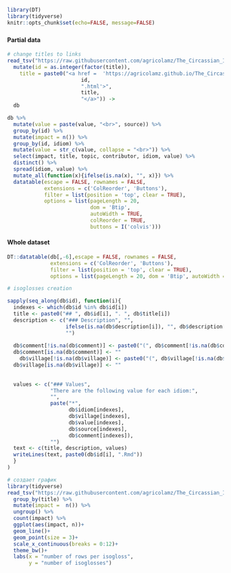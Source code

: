 ```r
library(DT)
library(tidyverse)
knitr::opts_chunk$set(echo=FALSE, message=FALSE)
```


### {.tabset .tabset-fade .tabset-pills}
#### Partial data
```r
# change titles to links
read_tsv("https://raw.githubusercontent.com/agricolamz/The_Circassian_Isoglosses_Database/master/database.csv") %>% 
  mutate(id = as.integer(factor(title)),
    title = paste0("<a href =  'https://agricolamz.github.io/The_Circassian_Isoglosses_Database/",
                        id,
                        ".html'>",
                        title,
                        "</a>")) ->
  db

db %>% 
  mutate(value = paste(value, "<br>", source)) %>%
  group_by(id) %>% 
  mutate(impact = n()) %>%
  group_by(id, idiom) %>% 
  mutate(value = str_c(value, collapse = "<br>")) %>% 
  select(impact, title, topic, contributor, idiom, value) %>% 
  distinct() %>% 
  spread(idiom, value) %>% 
  mutate_all(function(x){ifelse(is.na(x), "", x)}) %>% 
  datatable(escape = FALSE, rownames = FALSE,
            extensions = c('ColReorder', 'Buttons'),
            filter = list(position = 'top', clear = TRUE),
            options = list(pageLength = 20, 
                           dom = 'Btip', 
                           autoWidth = TRUE, 
                           colReorder = TRUE, 
                           buttons = I('colvis')))
```

#### Whole dataset
```r
DT::datatable(db[,-6],escape = FALSE, rownames = FALSE,
              extensions = c('ColReorder', 'Buttons'),
              filter = list(position = 'top', clear = TRUE),
              options = list(pageLength = 20, dom = 'Btip', autoWidth = TRUE, colReorder = TRUE, buttons = I('colvis'))) # remove description column
```


```r
# isoglosses creation

sapply(seq_along(db$id), function(i){
  indexes <- which(db$id %in% db$id[i])
  title <- paste0("## ", db$id[i], ". ", db$title[i])
  description <- c("### Description", "", 
                   ifelse(is.na(db$description[i]), "", db$description[i]),
                   "")
  
  db$comment[!is.na(db$comment)] <- paste0("(", db$comment[!is.na(db$comment)], ")")
  db$comment[is.na(db$comment)] <- ""
    db$village[!is.na(db$village)] <- paste0("(", db$village[!is.na(db$village)], ")")
  db$village[is.na(db$village)] <- ""
  
  
  values <- c("### Values",
              "There are the following value for each idiom:",
              "",
              paste("*", 
                    db$idiom[indexes],
                    db$village[indexes],
                    db$value[indexes], 
                    db$source[indexes],
                    db$comment[indexes]), 
              "")
  text <- c(title, description, values)
  writeLines(text, paste0(db$id[i], ".Rmd"))
  }
)
```

```r
# создает график
library(tidyverse)
read_tsv("https://raw.githubusercontent.com/agricolamz/The_Circassian_Isoglosses_Database/master/database.csv") %>% 
  group_by(title) %>% 
  mutate(impact =  n()) %>%
  ungroup() %>% 
  count(impact) %>% 
  ggplot(aes(impact, n))+
  geom_line()+
  geom_point(size = 3)+
  scale_x_continuous(breaks = 0:12)+
  theme_bw()+
  labs(x = "number of rows per isogloss",
       y = "number of isoglosses")
```

